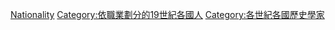 {{Container category}}
{{Portal|歷史|人物}}
{{Category pair|18世紀各國歷史學家|20世紀各國歷史學家}}

[[Category:19世紀歷史學家|Nationality]]
[[Category:依職業劃分的19世紀各國人|Category:依職業劃分的19世紀各國人]]
[[Category:各世紀各國歷史學家|Category:各世紀各國歷史學家]]